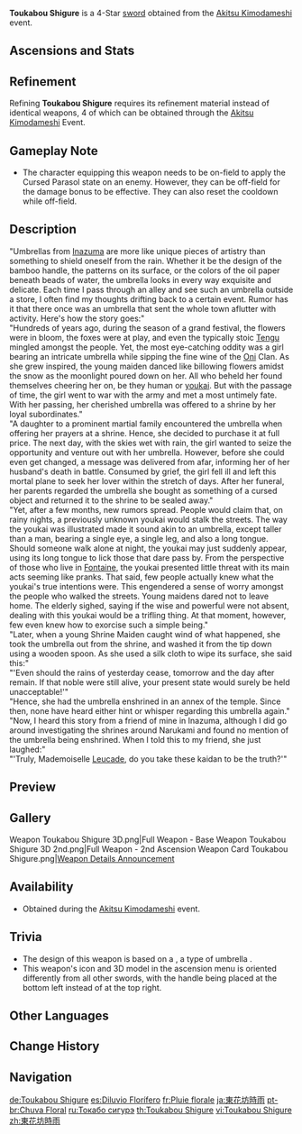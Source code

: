 {{Weapon Infobox
|title          = Toukabou Shigure
|id             = 11422
|image          = <gallery>
Weapon Toukabou Shigure.png|Base
Weapon Toukabou Shigure 2nd.png|2nd Ascension
</gallery>
|type           = Sword
|quality        = 4
|obtain         = Events
|event_name     = [[Akitsu Kimodameshi]]
|releaseDate    = 2022-12-15
|base_atk       = 42
|2nd_stat_type  = Elemental Mastery
|2nd_stat       = 36
|passive        = Kaidan: Rainfall Earthbinder
|effect         = After an attack hits opponents, it will inflict an instance of Cursed Parasol upon one of them for 10s. This effect can be triggered once every 15s. If this opponent is defeated during Cursed Parasol's duration, Cursed Parasol's CD will be refreshed immediately. The character wielding this weapon will deal (var1)% more DMG to the opponent affected by Cursed Parasol.
|eff_rank1_var1 = 16
|eff_rank2_var1 = 20
|eff_rank3_var1 = 24
|eff_rank4_var1 = 28
|eff_rank5_var1 = 32
|eff_att1       = DMG Bonus
}}
{{Description|A rather special oil-paper umbrella. While long wanderings may make one used to the wind and the rain, there might be some fun in admiring a rainy scene beneath this parasol.}}
'''Toukabou Shigure''' is a 4-Star [[sword]] obtained from the [[Akitsu Kimodameshi]] event.

==Ascensions and Stats==
{{Weapon Ascensions and Stats
|ascendMat1 = Narukami's Wisdom
|ascendMat2 = Narukami's Joy
|ascendMat3 = Narukami's Affection
|ascendMat4 = Narukami's Valor
|bossMat1   = Damaged Prism
|bossMat2   = Turbid Prism
|bossMat3   = Radiant Prism
|commonMat1 = Old Handguard
|commonMat2 = Kageuchi Handguard
|commonMat3 = Famed Handguard
}}

==Refinement==
Refining '''Toukabou Shigure''' requires its refinement material {{Item|Parasol Talcum}} instead of identical weapons, 4 of which can be obtained through the [[Akitsu Kimodameshi]] Event.

==Gameplay Note==
*The character equipping this weapon needs to be on-field to apply the Cursed Parasol state on an enemy. However, they can be off-field for the damage bonus to be effective. They can also reset the cooldown while off-field.

==Description==
"Umbrellas from [[Inazuma]] are more like unique pieces of artistry than something to shield oneself from the rain. Whether it be the design of the bamboo handle, the patterns on its surface, or the colors of the oil paper beneath beads of water, the umbrella looks in every way exquisite and delicate. Each time I pass through an alley and see such an umbrella outside a store, I often find my thoughts drifting back to a certain event. Rumor has it that there once was an umbrella that sent the whole town aflutter with activity. Here's how the story goes:"<br>
"Hundreds of years ago, during the season of a grand festival, the flowers were in bloom, the foxes were at play, and even the typically stoic [[Tengu]] mingled amongst the people. Yet, the most eye-catching oddity was a girl bearing an intricate umbrella while sipping the fine wine of the [[Oni]] Clan. As she grew inspired, the young maiden danced like billowing flowers amidst the snow as the moonlight poured down on her. All who beheld her found themselves cheering her on, be they human or [[youkai]]. But with the passage of time, the girl went to war with the army and met a most untimely fate. With her passing, her cherished umbrella was offered to a shrine by her loyal subordinates."<br>
"A daughter to a prominent martial family encountered the umbrella when offering her prayers at a shrine. Hence, she decided to purchase it at full price. The next day, with the skies wet with rain, the girl wanted to seize the opportunity and venture out with her umbrella. However, before she could even get changed, a message was delivered from afar, informing her of her husband's death in battle. Consumed by grief, the girl fell ill and left this mortal plane to seek her lover within the stretch of days. After her funeral, her parents regarded the umbrella she bought as something of a cursed object and returned it to the shrine to be sealed away."<br>
"Yet, after a few months, new rumors spread. People would claim that, on rainy nights, a previously unknown youkai would stalk the streets. The way the youkai was illustrated made it sound akin to an umbrella, except taller than a man, bearing a single eye, a single leg, and also a long tongue. Should someone walk alone at night, the youkai may just suddenly appear, using its long tongue to lick those that dare pass by. From the perspective of those who live in [[Fontaine]], the youkai presented little threat with its main acts seeming like pranks. That said, few people actually knew what the youkai's true intentions were. This engendered a sense of worry amongst the people who walked the streets. Young maidens dared not to leave home. The elderly sighed, saying if the wise and powerful were not absent, dealing with this youkai would be a trifling thing. At that moment, however, few even knew how to exorcise such a simple being."<br>
"Later, when a young Shrine Maiden caught wind of what happened, she took the umbrella out from the shrine, and washed it from the tip down using a wooden spoon. As she used a silk cloth to wipe its surface, she said this:"<br>
"'Even should the rains of yesterday cease, tomorrow and the day after remain. If that noble were still alive, your present state would surely be held unacceptable!'"<br>
"Hence, she had the umbrella enshrined in an annex of the temple. Since then, none have heard either hint or whisper regarding this umbrella again."<br>
"Now, I heard this story from a friend of mine in Inazuma, although I did go around investigating the shrines around Narukami and found no mention of the umbrella being enshrined. When I told this to my friend, she just laughed:"<br>
"'Truly, Mademoiselle [[Leucade]], do you take these kaidan to be the truth?'"

==Preview==
{{Preview
|file    = Toukabou Shigure Passive Preview
|caption = Passive: Kaidan: Rainfall Earthbinder - Cursed Parasol Triggered
}}

==Gallery==
<gallery>
Weapon Toukabou Shigure 3D.png|Full Weapon - Base
Weapon Toukabou Shigure 3D 2nd.png|Full Weapon - 2nd Ascension
Weapon Card Toukabou Shigure.png|[https://twitter.com/GenshinImpact/status/1599312559261290496 Weapon Details Announcement]
</gallery>

==Availability==
* Obtained during the [[Akitsu Kimodameshi]] event.

==Trivia==
* The design of this weapon is based on a {{w|Kasa-obake}}, a type of umbrella {{w|yōkai}}.
* This weapon's icon and 3D model in the ascension menu is oriented differently from all other swords, with the handle being placed at the bottom left instead of at the top right.

==Other Languages==
{{Other Languages
|1_en      = Toukabou Shigure
|1_zhs     = 东花坊时雨
|1_zhs_rm  = Dōnghuāfāng Shíyǔ
|1_zht     = 東花坊時雨
|1_zht_rm  = Dōnghuāfāng Shíyǔ
|1_zh_tl   = 
|1_ja      = 東花坊時雨
|1_ja_rm   = Toukabou Shigure
|1_ja_tl   = 
|1_ko      = 꽃잎비
|1_ko_rm   = Kkonnipppi
|1_ko_tl   = Petal-Rain
|1_es      = Diluvio Florífero
|1_es_tl   = Floriferous Deluge
|1_fr      = Pluie florale
|1_fr_tl   = Flower Rain
|1_ru      = Токабо сигурэ
|1_ru_tl   = 
|1_th      = Toukabou Shigure
|1_th_rm   = 
|1_th_tl   = 
|1_vi      = Toukabou Shigure
|1_vi_tl   = 
|1_de      = Toukabou Shigure
|1_de_tl   = 
|1_id      = Toukabou Shigure
|1_id_tl   = 
|1_pt      = Chuva Floral
|1_pt_tl   = 
|1_tr      = Toukabou Shigure
|1_tr_tl   = 
|1_it      = Toukabou Shigure
|1_it_tl   = 

|2_en      = Kaidan: Rainfall Earthbinder
|2_zhs     = 怪谭・时雨心地一本足
|2_zhs_rm  = Guàitán &ndash; Shìyǔ Xīndì Yīběnzú
|2_zht     = 怪譚・時雨心地一本足
|2_zht_rm  = Guàitán &ndash; Shìyǔ Xīndì Yīběnzú
|2_zh_tl   = Mysterious Story &ndash; A Book With a Foot In The Center of The Rain
|2_ja      = 怪譚・時雨心地一本足
|2_ja_rm   = Kaitan &ndash; Shigure Kokochi Ipponsoku{{Assumed}}
|2_ja_tl   = Mysterious Story &ndash; A Book With a Foot In The Center of The Rain
|2_ko      = 괴담・빗속을 거니는 외다리
|2_ko_tl   = Ghost Story &ndash; A Single Leg that Strolls Through the Midst of Rain
|2_es      = Fábula del youkai pluvioterrenal
|2_es_tl   = Fable of the Earthrain Youkai
|2_es_note = {{es|Pluvioterrenal}} is a {{w|portmanteau}} of {{es|pluvio|rain}} and {{es|terrenal|earthly.}}
|2_fr      = Kaidan : Liant de terre pluviométrique
|2_fr_tl   = Kaidan: Pluviometric Earth Binder
|2_ru      = Кайдан: Объединяющий землю и дождь
|2_ru_tl   = Kaidan: Uniting Earth and Rain
|2_th      = Kaidan: Rainfall Earthbinder
|2_th_rm   = 
|2_th_tl   = 
|2_vi      = Kinh Dị &ndash; Một Chân Dưới Màn Mưa
|2_vi_tl   = 
|2_de      = Kaidan &ndash; Regen der Erde
|2_de_tl   = Kaidan &ndash; Rain of the Earth
|2_id      = Kaidan: Rainfall Earthbinder
|2_id_tl   = 
|2_pt      = Épico: Chuva do Atrelador da Terra
|2_pt_tl   = 
|2_tr      = Kaidan: Heyelan Yağmuru
|2_tr_tl   = Kaidan: Landslide Rain
|2_it      = Kaidan: Pioggia legaterra
|2_it_tl   = Kaidan: Earthbinder Rain
}}

==Change History==
{{Change History|3.3}}

==Navigation==
{{Weapon Navbox|Swords}}

[[de:Toukabou Shigure]]
[[es:Diluvio Florífero]]
[[fr:Pluie florale]]
[[ja:東花坊時雨]]
[[pt-br:Chuva Floral]]
[[ru:Токабо сигурэ]]
[[th:Toukabou Shigure]]
[[vi:Toukabou Shigure]]
[[zh:東花坊時雨]]